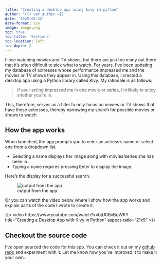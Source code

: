 ```yaml
---
title: "Creating a desktop app using kivy in python"
author: '{{< var author >}}'
date: '2025-02-22'
date-format: iso
image: image.png
toc: true
toc-title: 'Sections'
toc-location: left
toc-depth: 2
---
```


I love watching movies and TV shows, but there are just too many out there that it's often difficult to pick what to watch. For years, I've been updating my database of actresses whose performance impressed me and the movies or TV shows they appear in. Using this database, I created a desktop app uisng a Python library called Kivy. My rationale is as follows:

> If your acting impressed me in one movie or series, I'm likely to enjoy another you're in.

This, therefore, serves as a filter to only focus on movies or TV shows that have these actresses, thereby narrowing my search for possible movies or shows to watch.

## How the app works
When launched, the app prompts you to enter an actress's name or select one from a dropdown list.

- Selecting a name displays her image along with movies/series she has been in.
- Typing a name requires pressing Enter to display the image.

Here's the display for a successful search.

::: {.gray-text .center-text}
![output from the app](image.png){fig-align="center"}
:::

Or you can watch the video below where I show how the app works and explain parts of the code I wrote to create it.

{{< video https://www.youtube.com/watch?v=bjUGBxBgWKY
    title="Creating a Desktop App with Kivy in Python"
    aspect-ratio="21x9" 
>}}

## Checkout the source code
I've open sourced the code for this app. You can check it out on my [github repo](https://github.com/jorammutenge/desktop-app) and experiment with it. Let me know how you've improved it to make it your own.

